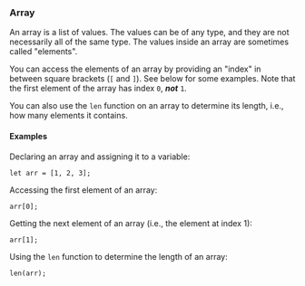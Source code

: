 ### Array

An array is a list of values. The values can be of any type, and they
are not necessarily all of the same type. The values inside an array
are sometimes called "elements".

You can access the elements of an array by providing an "index" in
between square brackets (`[` and `]`). See below for some examples. Note
that the first element of the array has index `0`, **_not_** `1`.

You can also use the `len` function on an array to determine its length,
i.e., how many elements it contains.

#### Examples

Declaring an array and assigning it to a variable:

```rhai
let arr = [1, 2, 3];
```

Accessing the first element of an array:

```rhai
arr[0];
```

Getting the next element of an array (i.e., the element at index 1):

```rhai
arr[1];
```

Using the `len` function to determine the length of an array:

```rhai
len(arr);
```
